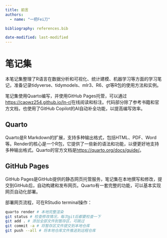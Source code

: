 ```yaml
---
title: 前言
authors:
  - name: "一把Fei刀"

bibliography: references.bib

date-modified: last-modified
---
```


# 笔记集

本笔记集整理了R语言在数据分析和可视化、统计建模、机器学习等方面的学习笔记，准备记录tidyverse、tidymodels、mlr3、R6、gt等R包的使用方法和实例。

笔记集使用Quarto编写，并使用GitHub Pages托管，可以通过<https://caowz254.github.io/ln-r/>在线阅读和标注。代码部分除了参考书籍和官方文档，也使用了GitHub Copilot的AI自动补全功能，以提高编写效率。

## Quarto

Quarto是R Markdown的扩展，支持多种输出格式，包括HTML、PDF、Word等。Render的核心是一个R包，它提供了一些新的语法和功能，以便更好地支持多种输出格式。Quarto的官方文档是<https://quarto.org/docs/guide/>。

## GitHub Pages

GitHub Pages是GitHub提供的静态网页托管服务，笔记集在本地撰写和修改，提交到GitHub后，自动构建和发布网页。Quarto有一套完整的功能，可以基本实现网页自动化部署。

:::callout-important
部署网页流程，可在RStudio terminal操作：

```bash
quarto render # 本地完整渲染
git status # 检查修改情况，每次git后都要检查一下
git add . # 添加全部文件到暂存区，可跳过
git commit -a # 将暂存区文件提交到本地仓库
git push --all # 将本地仓库文件推送到远程仓库
```
:::
